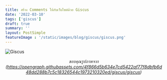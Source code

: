 ```yaml
---
title: สร้าง Comments ให้กับเว็บไซต์ด้วย Giscus
date: '2022-03-10'
tags: ['giscus']
draft: true
summary: ''
layout: PostSimple
featureImage : '/static/images/blog/giscus/giscus.png'
---
```


![Giscus](/static/images/blog/giscus/giscus.png)
*<center>ขอบคุณรูปภาพจาก (https://opengraph.githubassets.com/4f866d5b634e7cd5422af77f8dbfb6d48dd288b7c5c18326544c1973210320ed/giscus/giscus) </center>*




